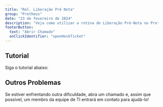 ```yaml
---
title: "Rel. Liberação Pré Nota"
group: "Protheus"
date: "23 de fevereiro de 2024"
description: "Veja como utilizar a rotina de Liberação Pré-Nota no Protheus para consultar, aprovar e visualizar detalhes de notas ainda não efetivadas."
footerButton:
  text: "Abrir Chamado"
  onClickIdentifier: "openHeskTicket"
---
```


## Tutorial

Siga o tutorial abaixo:

<DocImage src="/documentacao/protheus/liberacao-pre-nota/1.png" alt="Print Tutorial" width={650} height={300} />
<DocImage src="/documentacao/protheus/liberacao-pre-nota/2.png" alt="Print Tutorial" width={550} height={300} />
<DocImage src="/documentacao/protheus/liberacao-pre-nota/3.png" alt="Print Tutorial" width={550} height={300} />
<DocImage src="/documentacao/protheus/liberacao-pre-nota/4.png" alt="Print Tutorial" width={1000} height={300} />

## Outros Problemas

Se estiver enfrentando outra dificuldade, abra um chamado e, assim que possível, um membro da equipe de TI entrará em contato para ajudá-lo!
